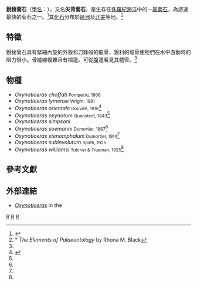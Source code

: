 {{Automatic Taxobox
| taxon = Oxynoticeras
| authority = Hyatt, 1875
| fossil_range = {{fossil range|189.6|164.7}}
| image = Ammonite Oxynoticeras oxynotum.jpg
| image_caption = ''Oxynoticeras oxynotum''的化石
| subdivision_ranks = [[種|種]]
| subdivision = [[#物種|見內文]]
| synonyms = * ''Oxynotoceras'' <small>Buckman, 1894</small>
}}

'''銳稜菊石'''（[[學名|學名]]：{{lang|la|'''''Oxynoticeras'''''}}），又名'''尖背菊石'''，是生存在[[侏羅紀|侏羅紀]][[海洋|海洋]]中的一[[屬|屬]][[菊石|菊石]]，為游速最快的菊石之一。<ref name="Fossils">{{cite book | title=Fossils | url=https://archive.org/details/fossils0000walk_e1r0 | publisher=[[Dorling_Kindersley|Dorling Kindersley]] | author={{link-en|西里爾·沃克 (古生物學家)|Cyril Walker (palaeontologist)|Walker, Cyril}} | last2=Ward | first2=David | authorlink2=David Ward (palaeontologist) | series=Smithsonian Handbooks | year=2002 | page=[https://archive.org/details/fossils0000walk_e1r0/page/147 147] | isbn=0789489848 | edition=revised, illustrated}}</ref>其[[化石|化石]]分布於[[歐洲|歐洲]]及[[北美|北美]]等地。<ref name = elements>* ''The Elements of Palaeontology'' by Rhona M. Black</ref>

== 特徵 ==
銳稜菊石具有緊縮內旋的外殼和刀鋒般的龍骨，銳利的龍骨使牠們在水中游動時的阻力很小。骨縫線複雜且有褶邊。可從[[腹|腹]]邊看見其體管。<ref name="Fossils" />

== 物種 ==
*''Oxynoticeras choffati'' <small>Pompeckj, 1906</small>
*''Oxynoticeras lymense'' <small>Wright, 1881</small>
*''Oxynoticeras orientale'' <small>Douvillé, 1916</small><ref name="Fossilworks">{{Cite web |url = http://fossilworks.org/bridge.pl?a=taxonInfo&taxon_no=15302 |title = Fossilworks: Oxynoticeras |language = en |accessdate = 2018-05-25 |archive-date = 2018-05-25 |archive-url = https://web.archive.org/web/20180525204746/http://fossilworks.org/bridge.pl?a=taxonInfo&taxon_no=15302 |dead-url = no }}</ref>
*''Oxynoticeras oxynotum'' <small>Quenstedt, 1843</small><ref name="Fossilworks" />
*''Oxynoticeras simpsoni'' <small></small>
*''Oxynoticeras soemanni'' <small>Dumortier, 1867</small><ref name="Fossilworks" />
*''Oxynoticeras stenomphalum'' <small>Dumortier, 1914</small><ref name="Fossilworks" />
*''Oxynoticeras subinvolutum'' <small>Spath, 1925</small>
*''Oxynoticeras williamsi'' <small>Tutcher & Trueman, 1925</small><ref name="Fossilworks" />

== 參考文獻 ==
{{reflist}}

==外部連結 ==
* [http://paleodb.org/cgi-bin/bridge.pl?a=checkTaxonInfo&taxon_no=15302&is_real_user=1 ''Oxynoticeras''] {{Wayback|url=http://paleodb.org/cgi-bin/bridge.pl?a=checkTaxonInfo&taxon_no=15302&is_real_user=1 |date=20190701130721 }} in the {{tsl|en|Paleobiology Database||Paleobiology Database}}

{{古生物小作品}}
{{頭足綱小作品}}
{{Taxonbar}}
[[Category:銳稜菊石科|R]]
[[Category:侏羅紀動物|R]]
[[Category:_1875年描述的分类群|R]]